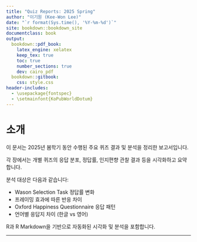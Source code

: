 ```yaml
---
title: "Quiz Reports: 2025 Spring"
author: "이기원 (Kee-Won Lee)"
date: "`r format(Sys.time(), '%Y-%m-%d')`"
site: bookdown::bookdown_site
documentclass: book
output:
  bookdown::pdf_book:
    latex_engine: xelatex
    keep_tex: true
    toc: true
    number_sections: true
    dev: cairo_pdf
  bookdown::gitbook:
    css: style.css
header-includes:
  - \usepackage{fontspec}
  - \setmainfont{KoPubWorldDotum}
---
```


# 소개

이 문서는 2025년 봄학기 동안 수행된 주요 퀴즈 결과 및 분석을 정리한 보고서입니다.

각 장에서는 개별 퀴즈의 응답 분포, 정답률, 인지편향 관찰 결과 등을 시각화하고 요약합니다.

분석 대상은 다음과 같습니다:

- Wason Selection Task 정답률 변화
- 프레이밍 효과에 따른 반응 차이
- Oxford Happiness Questionnaire 응답 패턴
- 언어별 응답지 차이 (한글 vs 영어)

R과 R Markdown을 기반으로 자동화된 시각화 및 분석을 포함합니다.

---

